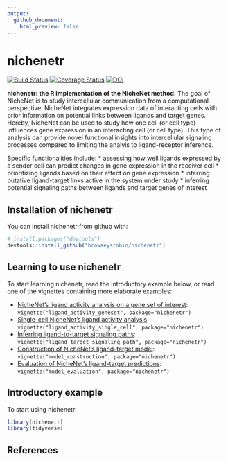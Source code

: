 ```yaml
---
output:
  github_document:
    html_preview: false
---
```


<!-- README.md is generated from README.Rmd. Please edit that file -->

<!-- github markdown built using
rmarkdown::render("README.Rmd",output_format = "md_document")
-->

# nichenetr

[![Build Status](https://travis-ci.com/browaeysrobin/nichenetr.svg?token=VGtLRzaypARgyC5XCHLK&branch=master)](https://travis-ci.com/browaeysrobin/nichenetr)
[![Coverage Status](https://codecov.io/gh/browaeysrobin/nichenetr/branch/master/graph/badge.svg?token=6MVsN4nFlq)](https://codecov.io/gh/browaeysrobin/nichenetr?branch=master&token=6MVsN4nFlq)
[![DOI](https://zenodo.org/badge/DOI/10.5281/zenodo.1484138.svg)](https://doi.org/10.5281/zenodo.1484138)

**nichenetr: the R implementation of the NicheNet method.** The goal of NicheNet is to study intercellular communication from a computational perspective. NicheNet integrates expression data of interacting cells with prior information on potential links between ligands and target genes. Hereby, NicheNet can be used to study how one cell (or cell type) influences gene expression in an interacting cell (or cell type). This type of analysis can provide novel functional insights into intercellular signaling processes compared to limiting the analyis to ligand-receptor inference. 

Specific functionalities include: 
* assessing how well ligands expressed by a sender cell can predict changes in gene expression in the receiver cell
* prioritizing ligands based on their effect on gene expression
* inferring putative ligand-target links active in the system under study
* inferring potential signaling paths between ligands and target genes of interest

## Installation of nichenetr

You can install nichenetr from github with:

```r
# install.packages("devtools")
devtools::install_github("browaeysrobin/nichenetr")
```

## Learning to use nichenetr

To start learning nichenetr, read the introductory example below, or read one of the vignettes containing more elaborate examples:

* [NicheNet's ligand activity analysis on a gene set of interest](vignettes/ligand_activity_geneset.md): `vignette("ligand_activity_geneset", package="nichenetr")`
* [Single-cell NicheNet's ligand activity analysis](vignettes/ligand_activity_single_cell.md): `vignette("ligand_activity_single_cell", package="nichenetr")`
* [Inferring ligand-to-target signaling paths](vignettes/ligand_target_signaling_path.md): `vignette("ligand_target_signaling_path", package="nichenetr")`
* [Construction of NicheNet's ligand-target model](vignettes/model_construction.md): `vignette("model_construction", package="nichenetr")`
* [Evaluation of NicheNet's ligand-target predictions](vignettes/model_evaluation.md): `vignette("model_evaluation", package="nichenetr")`

## Introductory example

To start using nichenetr: 
```r
library(nichenetr)
library(tidyverse)
```

## References


